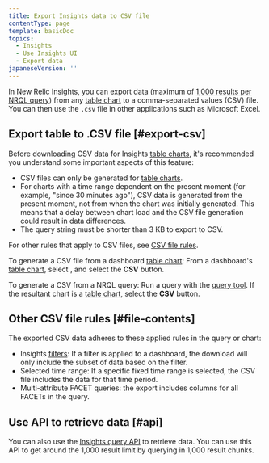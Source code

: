 ```yaml
---
title: Export Insights data to CSV file
contentType: page
template: basicDoc
topics:
  - Insights
  - Use Insights UI
  - Export data
japaneseVersion: ''
---
```


In New Relic Insights, you can export data (maximum of [1,000 results per NRQL query](#api)) from any [table chart](/docs/insights/use-insights-ui/manage-dashboards/chart-types#widget-table) to a comma-separated values (CSV) file. You can then use the `.csv` file in other applications such as Microsoft Excel.

## Export table to .CSV file [#export-csv]

Before downloading CSV data for Insights [table charts](/docs/insights/use-insights-ui/manage-dashboards/chart-types#widget-table), it's recommended you understand some important aspects of this feature:

* CSV files can only be generated for [table charts](/docs/insights/use-insights-ui/manage-dashboards/chart-types#widget-table).
* For charts with a time range dependent on the present moment (for example, "since 30 minutes ago"), CSV data is generated from the present moment, not from when the chart was initially generated. This means that a delay between chart load and the CSV file generation could result in data differences.
* The query string must be shorter than 3 KB to export to CSV.

For other rules that apply to CSV files, see [CSV file rules](#file-contents).

To generate a CSV file from a dashboard [table chart](/docs/insights/use-insights-ui/manage-dashboards/chart-types#widget-table): From a dashboard's [table chart](/docs/insights/use-insights-ui/manage-dashboards/chart-types#widget-table), select <Icon name="fe-more-horizontal"/>
, and select the **CSV** button.

To generate a CSV from a NRQL query: Run a query with the [query tool](/docs/insights/new-relic-insights/using-new-relic-query-language/using-nrql#command-line-query). If the resultant chart is a [table chart](/docs/insights/use-insights-ui/manage-dashboards/chart-types#widget-table), select the **CSV** button.

## Other CSV file rules [#file-contents]

The exported CSV data adheres to these applied rules in the query or chart:

* Insights [filters](/docs/insights/use-insights-ui/manage-dashboards/filter-insights-dashboards): If a filter is applied to a dashboard, the download will only include the subset of data based on the filter.
* Selected time range: If a specific fixed time range is selected, the CSV file includes the data for that time period.
* Multi-attribute FACET queries: the export includes columns for all FACETs in the query.

## Use API to retrieve data [#api]

You can also use the [Insights query API](/docs/insights/insights-api/get-data/query-insights-event-data-api) to retrieve data. You can use this API to get around the 1,000 result limit by querying in 1,000 result chunks.
